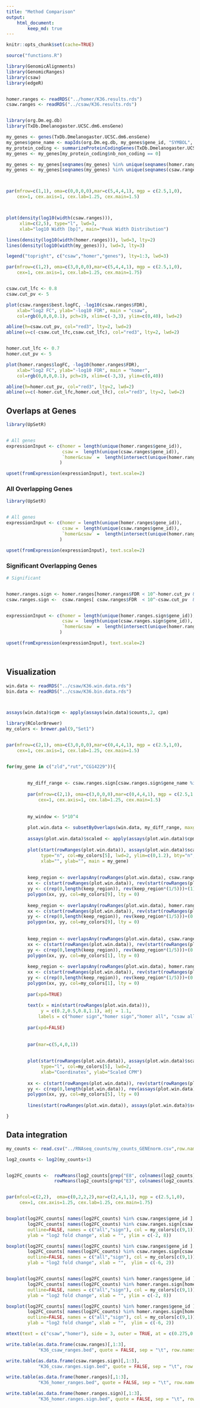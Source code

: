 ```yaml
---
title: "Method Comparison"
output: 
    html_document:
        keep_md: true
---
```


```r
knitr::opts_chunk$set(cache=TRUE)
```

```r
source("functions.R")
```


```r
library(GenomicAlignments)
library(GenomicRanges)
library(csaw)
library(edgeR)


homer.ranges <- readRDS("../homer/K36.results.rds")
csaw.ranges <- readRDS("../csaw/K36.results.rds")


library(org.Dm.eg.db)
library(TxDb.Dmelanogaster.UCSC.dm6.ensGene)

my_genes <- genes(TxDb.Dmelanogaster.UCSC.dm6.ensGene)
my_genes$gene_name <- mapIds(org.Dm.eg.db, my_genes$gene_id, "SYMBOL", keytype="ENSEMBL", multiVals="first")
my_protein_coding <- summarizeProteinCodingGenes(TxDb.Dmelanogaster.UCSC.dm6.ensGene)
my_genes <- my_genes[my_protein_coding$nb_non_coding == 0]

my_genes <- my_genes[seqnames(my_genes) %in% unique(seqnames(homer.ranges))]
my_genes <- my_genes[seqnames(my_genes) %in% unique(seqnames(csaw.ranges))]



par(mfrow=c(1,1), oma=c(0,0,0,0),mar=c(5,4,4,1), mgp = c(2.5,1,0),
    cex=1, cex.axis=1, cex.lab=1.25, cex.main=1.5)



plot(density(log10(width(csaw.ranges))), 
     xlim=c(2,5), type="l", lwd=3, 
     xlab="log10 Width [bp]", main="Peak Width Distribution")

lines(density(log10(width(homer.ranges))), lwd=3, lty=2)
lines(density(log10(width(my_genes))), lwd=3, lty=3)

legend("topright", c("csaw","homer","genes"), lty=1:3, lwd=3)


```

```r
par(mfrow=c(1,2), oma=c(3,0,0,0),mar=c(5,4,4,1), mgp = c(2.5,1,0),
    cex=1, cex.axis=1, cex.lab=1.25, cex.main=1.75)


csaw.cut_lfc <- 0.8
csaw.cut_pv <- 5

plot(csaw.ranges$best.logFC, -log10(csaw.ranges$FDR),
    xlab="log2 FC", ylab="-log10 FDR", main = "csaw",
    col=rgb(0,0,0,0.1), pch=19, xlim=c(-3,3), ylim=c(0,40), lwd=2)

abline(h=csaw.cut_pv, col="red3", lty=2, lwd=2)
abline(v=c(-csaw.cut_lfc,csaw.cut_lfc), col="red3", lty=2, lwd=2)


homer.cut_lfc <- 0.7  
homer.cut_pv <- 5

plot(homer.ranges$logFC, -log10(homer.ranges$FDR),
    xlab="log2 FC", ylab="-log10 FDR", main = "homer",
    col=rgb(0,0,0,0.1), pch=19, xlim=c(-3,3), ylim=c(0,40))

abline(h=homer.cut_pv, col="red3", lty=2, lwd=2)
abline(v=c(-homer.cut_lfc,homer.cut_lfc), col="red3", lty=2, lwd=2)
```


## Overlaps at Genes

```r

library(UpSetR)


# All genes
expressionInput <- c(homer = length(unique(homer.ranges$gene_id)), 
                     csaw =  length(unique(csaw.ranges$gene_id)), 
                     `homer&csaw` =  length(intersect(unique(homer.ranges$gene_id),unique(csaw.ranges$gene_id)))
                    )

upset(fromExpression(expressionInput), text.scale=2)
```


### All Overlapping Genes

```r

library(UpSetR)


# All genes
expressionInput <- c(homer = length(unique(homer.ranges$gene_id)), 
                     csaw =  length(unique(csaw.ranges$gene_id)), 
                     `homer&csaw` =  length(intersect(unique(homer.ranges$gene_id),unique(csaw.ranges$gene_id)))
                    )

upset(fromExpression(expressionInput), text.scale=2)
```


### Significant Overlapping Genes

```r


# Significant


homer.ranges.sign <- homer.ranges[homer.ranges$FDR < 10^-homer.cut_pv & abs(homer.ranges$logFC)     > homer.cut_lfc]
csaw.ranges.sign <-  csaw.ranges[ csaw.ranges$FDR  < 10^-csaw.cut_pv  & abs(csaw.ranges$ave.logFC) > csaw.cut_lfc]


expressionInput <- c(homer = length(unique(homer.ranges.sign$gene_id)), 
                     csaw =  length(unique(csaw.ranges.sign$gene_id)), 
                     `homer&csaw` =  length(intersect(unique(homer.ranges.sign$gene_id),unique(csaw.ranges.sign$gene_id)))
                    )

upset(fromExpression(expressionInput), text.scale=2)




```


## Visualization

```r

win.data <- readRDS("../csaw/K36.win.data.rds")
bin.data <- readRDS("../csaw/K36.bin.data.rds")



assays(win.data)$cpm <- apply(assays(win.data)$counts,2, cpm)

library(RColorBrewer)   
my_colors <- brewer.pal(9,"Set1") 


par(mfrow=c(2,1), oma=c(3,0,0,0),mar=c(0,4,4,1), mgp = c(2.5,1,0),
    cex=1, cex.axis=1, cex.lab=1.25, cex.main=1.5)


for(my_gene in c("zld","rut","CG14229")){
    
        
        my_diff_range <- csaw.ranges.sign[csaw.ranges.sign$gene_name %in% my_gene]
        
        par(mfrow=c(2,1), oma=c(3,0,0,0),mar=c(0,4,4,1), mgp = c(2.5,1,0),
            cex=1, cex.axis=1, cex.lab=1.25, cex.main=1.5)
        
        
        my_window <- 5*10^4
        
        plot.win.data <- subsetByOverlaps(win.data, my_diff_range, maxgap = my_window)
        
        assays(plot.win.data)$scaled <- apply(assays(plot.win.data)$cpm,2, function(x){scale(x)})
        
        plot(start(rowRanges(plot.win.data)), assays(plot.win.data)$scaled[,2], 
             type="n", col=my_colors[5], lwd=2, ylim=c(0,1.2), bty="n", xaxt="n",yaxt="n",
             xlab="", ylab="", main = my_gene)
        
        
        keep_region <- overlapsAny(rowRanges(plot.win.data), csaw.ranges)
        xx <- c(start(rowRanges(plot.win.data)), rev(start(rowRanges(plot.win.data))))
        yy <- c(rep(0,length(keep_region)), rev(keep_region*(1/5)))+(1)
        polygon(xx, yy, col=my_colors[9], lty = 0)
        
        keep_region <- overlapsAny(rowRanges(plot.win.data), homer.ranges)
        xx <- c(start(rowRanges(plot.win.data)), rev(start(rowRanges(plot.win.data))))
        yy <- c(rep(0,length(keep_region)), rev(keep_region*(1/5)))+(0.7)
        polygon(xx, yy, col=my_colors[9], lty = 0)
        
        
        keep_region <- overlapsAny(rowRanges(plot.win.data), csaw.ranges.sign)
        xx <- c(start(rowRanges(plot.win.data)), rev(start(rowRanges(plot.win.data))))
        yy <- c(rep(0,length(keep_region)), rev(keep_region*(1/5)))+(0.4)
        polygon(xx, yy, col=my_colors[1], lty = 0)
        
        keep_region <- overlapsAny(rowRanges(plot.win.data), homer.ranges.sign)
        xx <- c(start(rowRanges(plot.win.data)), rev(start(rowRanges(plot.win.data))))
        yy <- c(rep(0,length(keep_region)), rev(keep_region*(1/5)))+(0.1)
        polygon(xx, yy, col=my_colors[1], lty = 0)
        
        par(xpd=TRUE)
        
        text(x = min(start(rowRanges(plot.win.data))), 
             y = c(0.2,0.5,0.8,1.1), adj = 1.1,
            labels = c("homer sign","homer sign","homer all", "csaw all"))
        
        par(xpd=FALSE)
        
        
        par(mar=c(5,4,0,1))
        
        
        plot(start(rowRanges(plot.win.data)), assays(plot.win.data)$scaled[,2],
             type="l", col=my_colors[5], lwd=2, 
             xlab="Coordinates", ylab="Scaled CPM")
        
        xx <- c(start(rowRanges(plot.win.data)), rev(start(rowRanges(plot.win.data))))
        yy <- c(rep(0,length(plot.win.data)), rev(assays(plot.win.data)$scaled[,2]))
        polygon(xx, yy, col=my_colors[5], lty = 0)
        
        lines(start(rowRanges(plot.win.data)), assays(plot.win.data)$scaled[,6],type="l", col=my_colors[7], lwd=2)

}

```




## Data integration


```r

my_counts <- read.csv("../RNAseq_counts/my_counts_GENEnorm.csv",row.names=1) 

log2_counts <- log2(my_counts+1) 


log2FC_counts <-  rowMeans(log2_counts[grep("E8", colnames(log2_counts))]) -
                  rowMeans(log2_counts[grep("E3", colnames(log2_counts))]) 


par(mfcol=c(2,2),  oma=c(0,2,2,2),mar=c(2,4,1,1), mgp = c(2.5,1,0), 
     cex=1, cex.axis=1.25, cex.lab=1.25, cex.main=1.75) 


boxplot(log2FC_counts[ names(log2FC_counts) %in% csaw.ranges$gene_id ],           
        log2FC_counts[ names(log2FC_counts) %in% csaw.ranges.sign[csaw.ranges.sign$direction == "up"]$gene_id ],           
        outline=FALSE, names = c("all","sign"), col = my_colors[c(9,1)],           
        ylab = "log2 fold change", xlab = "", ylim = c(-2, 8)) 

boxplot(log2FC_counts[ names(log2FC_counts) %in% csaw.ranges$gene_id ],           
        log2FC_counts[ names(log2FC_counts) %in% csaw.ranges.sign[csaw.ranges.sign$direction == "down"]$gene_id ],           
        outline=FALSE, names = c("all","sign"), col = my_colors[c(9,1)],           
        ylab = "log2 fold change", xlab = "",  ylim = c(-6, 2)) 


boxplot(log2FC_counts[ names(log2FC_counts) %in% homer.ranges$gene_id ],           
        log2FC_counts[ names(log2FC_counts) %in% homer.ranges.sign[homer.ranges.sign$direction == "up"]$gene_id ],           
        outline=FALSE, names = c("all","sign"), col = my_colors[c(9,1)],           
        ylab = "log2 fold change", xlab = "", ylim = c(-2, 8)) 

boxplot(log2FC_counts[ names(log2FC_counts) %in% homer.ranges$gene_id ],           
        log2FC_counts[ names(log2FC_counts) %in% homer.ranges.sign[homer.ranges.sign$direction == "down"]$gene_id ],           
        outline=FALSE, names = c("all","sign"), col = my_colors[c(9,1)],           
        ylab = "log2 fold change", xlab = "",  ylim = c(-6, 2)) 

mtext(text = c("csaw","homer"), side = 3, outer = TRUE, at = c(0.275,0.775), cex = 2, font=2)

```  



``` r
write.table(as.data.frame(csaw.ranges)[,1:3],  
            "K36_csaw_ranges.bed", quote = FALSE, sep = "\t", row.names = FALSE, col.names = FALSE)

write.table(as.data.frame(csaw.ranges.sign)[,1:3],  
            "K36_csaw.ranges.sign.bed", quote = FALSE, sep = "\t", row.names = FALSE, col.names = FALSE)

write.table(as.data.frame(homer.ranges)[,1:3],  
            "K36_homer_ranges.bed", quote = FALSE, sep = "\t", row.names = FALSE, col.names = FALSE)

write.table(as.data.frame(homer.ranges.sign)[,1:3],  
            "K36_homer.ranges.sign.bed", quote = FALSE, sep = "\t", row.names = FALSE, col.names = FALSE)
```    


